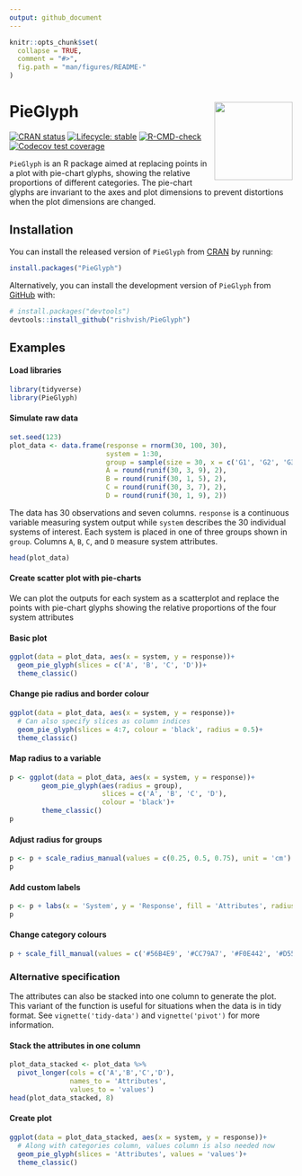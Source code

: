 ```yaml
---
output: github_document
---
```


<!-- README.md is generated from README.Rmd. Please edit that file -->

```r
knitr::opts_chunk$set(
  collapse = TRUE,
  comment = "#>",
  fig.path = "man/figures/README-"
)
```


# PieGlyph <img src="man/figures/logo.png" align="right" height="139" />


<!-- badges: start -->
[![CRAN status](https://www.r-pkg.org/badges/version/PieGlyph)](https://CRAN.R-project.org/package=PieGlyph)
[![Lifecycle: stable](https://img.shields.io/badge/lifecycle-stable-brightgreen.svg)](https://lifecycle.r-lib.org/articles/stages.html#stable)
[![R-CMD-check](https://github.com/rishvish/PieGlyph/actions/workflows/R-CMD-check.yaml/badge.svg)](https://github.com/rishvish/PieGlyph/actions/workflows/R-CMD-check.yaml)
[![Codecov test coverage](https://codecov.io/gh/rishvish/PieGlyph/branch/main/graph/badge.svg)](https://app.codecov.io/gh/rishvish/PieGlyph?branch=main)
<!-- badges: end -->

`PieGlyph` is an R package aimed at replacing points in a plot with pie-chart glyphs, showing the relative proportions of different categories. The pie-chart glyphs are invariant to the axes and plot dimensions to prevent distortions when the plot dimensions are changed.

## Installation

You can install the released version of `PieGlyph` from [CRAN](https://cran.r-project.org/) by running:
``` r
install.packages("PieGlyph")
```
Alternatively, you can install the development version of `PieGlyph` from [GitHub](https://github.com/) with:

``` r
# install.packages("devtools")
devtools::install_github("rishvish/PieGlyph")
```

## Examples

#### Load libraries

```r
library(tidyverse)
library(PieGlyph)
```

#### Simulate raw data

```r
set.seed(123)
plot_data <- data.frame(response = rnorm(30, 100, 30),
                        system = 1:30,
                        group = sample(size = 30, x = c('G1', 'G2', 'G3'), replace = T),
                        A = round(runif(30, 3, 9), 2),
                        B = round(runif(30, 1, 5), 2),
                        C = round(runif(30, 3, 7), 2),
                        D = round(runif(30, 1, 9), 2))
```

<p> The data has 30 observations and seven columns. `response` is a continuous variable measuring system output while `system` describes the 30 individual systems of interest. Each system is placed in one of three groups shown in `group`. Columns `A`, `B`, `C`, and `D` measure system attributes. </p>

```r
head(plot_data)
```

#### Create scatter plot with pie-charts

<p> We can plot the outputs for each system as a scatterplot and replace the points with pie-chart glyphs showing the relative proportions of the four system attributes </p>

#### Basic plot

```r
ggplot(data = plot_data, aes(x = system, y = response))+
  geom_pie_glyph(slices = c('A', 'B', 'C', 'D'))+
  theme_classic()
```

#### Change pie radius and border colour

```r
ggplot(data = plot_data, aes(x = system, y = response))+
  # Can also specify slices as column indices
  geom_pie_glyph(slices = 4:7, colour = 'black', radius = 0.5)+ 
  theme_classic()
```

#### Map radius to a variable

```r
p <- ggplot(data = plot_data, aes(x = system, y = response))+
        geom_pie_glyph(aes(radius = group), 
                       slices = c('A', 'B', 'C', 'D'), 
                       colour = 'black')+
        theme_classic()
p
```

#### Adjust radius for groups

```r
p <- p + scale_radius_manual(values = c(0.25, 0.5, 0.75), unit = 'cm')
p
```

#### Add custom labels

```r
p <- p + labs(x = 'System', y = 'Response', fill = 'Attributes', radius = 'Group')
p
```

#### Change category colours

```r
p + scale_fill_manual(values = c('#56B4E9', '#CC79A7', '#F0E442', '#D55E00'))
```

### Alternative specification

<p> The attributes can also be stacked into one column to generate the plot. This variant of the function is useful for situations  when the data is in tidy format. See `vignette('tidy-data')` and `vignette('pivot')` for more information. </p>


#### Stack the attributes in one column

```r
plot_data_stacked <- plot_data %>% 
  pivot_longer(cols = c('A','B','C','D'), 
               names_to = 'Attributes', 
               values_to = 'values')
head(plot_data_stacked, 8)
```

#### Create plot

```r
ggplot(data = plot_data_stacked, aes(x = system, y = response))+
  # Along with categories column, values column is also needed now
  geom_pie_glyph(slices = 'Attributes', values = 'values')+
  theme_classic()
```

